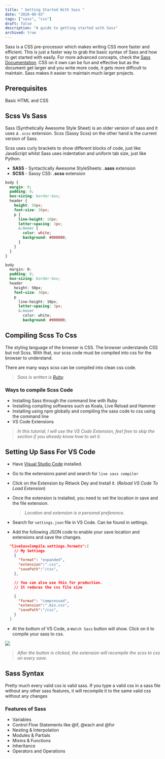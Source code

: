 ```yaml
---
title: " Getting Started With Sass "
date: "2020-08-03"
tags: ["sass", "css"]
draft: false
description: "A guide to getting started with Sass"
archived: true
---
```


Sass is a CSS pre-processor which makes writing CSS more faster and efficient. This is just a faster
way to grab the basic syntax of Sass and how to get started with easily. For more advanced concepts,
check the [Sass Documentation](http://sass-lang.com). CSS on it own can be fun and effective but as the
document get larger and you write more code, it gets more difficult to maintain. Sass makes it easier
to maintain much larger projects.

## Prerequisites

Basic HTML and CSS

## Scss Vs Sass

Sass (Synthetically Awesome Style Sheet) is an older version of sass and it uses a `.scss` extension.
Scss (Sassy Scss) on the other hand is the current version of Sass.

Scss uses curly brackets to show different blocks of code, just like JavaScript whilst Sass uses indentation and uniform tab size, just like Python.

-   **SASS** - Syntactically Awesome StyleSheets: **.sass** extension
-   **SCSS** - Sassy CSS: **.scss** extension

```scss:style-bracket.scss
body {
  margin: 0;
  padding: 0;
  box-sizing: border-box;
  header {
    height: 50px;
    font-size: 30px;
    p {
      line-height: 10px;
      letter-spacing: 3px;
      &:hover {
        color: white;
        background: #000000;
      }
    }
  }
}
```

```scss:style-indent.scss
body
  margin: 0;
  padding: 0;
  box-sizing: border-box;
  header
    height: 50px;
    font-size: 30px;
    p
      line-height: 10px;
      letter-spacing: 3px;
      &:hover
        color: white;
        background: #000000;

```

## Compiling Scss To Css

The styling language of the browser is CSS. The browser understands CSS but not Scss. With that, our scss code must be compiled into css for the browser to understand.

There are many ways scss can be compiled into clean css code.

> _Sass is written is [Ruby](https://www.ruby-lang.org/en/)._

### Ways to compile Scss Code

-   Installing Sass through the command line with Ruby
-   Installing compiling softwares such as Koala, Live Reload and Hammer
-   Installing using npm globally and compiling the sass code to css using the command line
-   VS Code Extensions

> _In this tutorial, I will use the VS Code Extension, feel free to skip the section if you already know how to set it._

## Setting Up Sass For VS Code

-   Have [Visual Studio Code](http://code.visualstudio.com) installed.
-   Go to the extensions panel and search for `live sass compiler`
-   Click on the Extension by Ritiwck Dey and Install it. (_Reload VS Code To Load Extension_)
-   Once the extension is installed, you need to set the location in save and the file extension.

    > _Location and extension is a personal preference._

-   Search for `settings.json` file in VS Code. Can be found in settings.
-   Add the following JSON code to enable your save location and extensions and save the changes.

```json
  "liveSassCompile.settings.formats":[
    // My Settings
    {
      "format": "expanded",
      "extension":".css",
      "savePath":"/css",
    },

    // You can also use this for production.
    // It reduces the css file size

    {
      "format": "compressed",
      "extension":".min.css",
      "savePath":"/css",
    }
  ]
```

-   At the bottom of VS Code, a `Watch Sass` button will show. Click on it to compile your sass to css.

<img src="https://ephraimduncan.github.io/assets/img/posts/watch-sass.png" align="center" />

> _After the button is clicked, the extension will recompile the scss to css on every save_.

## Sass Syntax

Pretty much every valid css is valid sass. If you type a valid css in a sass file without any other sass features, it will recompile it to the same valid css without any changes

### Features of Sass

-   Variables
-   Control Flow Statements like @if, @each and @for
-   Nesting & Interpolation
-   Modules & Partials
-   Mixins & Functions
-   Inheritance
-   Operators and Operations
